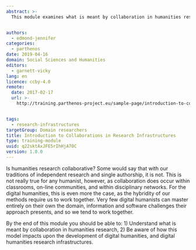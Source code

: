 ```yaml
---
abstract: >-
  This module examines what is meant by collaboration in humanities research and how this model impacts upon the development of digital humanities, and digital humanities research infrastructures.


authors:
  - edmond-jennifer
categories:
  - parthenos
date: 2019-04-16
domain: Social Sciences and Humanities
editors:
  - garnett-vicky
lang: en
licence: ccby-4.0
remote:
  date: 2017-02-17
  url: >-
    http://training.parthenos-project.eu/sample-page/introduction-to-collaboration-in-research-infrastructures/


tags:
  - research-infrastructures
targetGroup: Domain researchers
title: Introduction to Collaborations in Research Infrastructures
type: training-module
uuid: q22sktAxJFE5rIhHjA7OC
version: 1.0.0
---
```


Is humanities research collaborative? Some would say that with our traditions of independent research and single authorship, it is not. This is not really true for any humanist, however, as collaboration does occur within classrooms, on-line communities, and within disciplinary networks. For the digital humanities, this is even more the case, as the hybridity of our methods require us to work together. Very few digital humanists can master entirely on their own the domain, information and software challenges their approach presents, and so we tend to work together.

By the end of this module you should be able to: 1) Understand what is meant by collaboration in humanities research, 2) Be aware of how this model impacts upon the development of digital humanities, and digital humanities research infrastructures.

<CTA
  title="Interested in learning more?"
  subtitle="Check out Introduction to Collaborations in Research Infrastructures on PARTHENOS"
  url="http://training.parthenos-project.eu/sample-page/introduction-to-collaboration-in-research-infrastructures/"
/>
